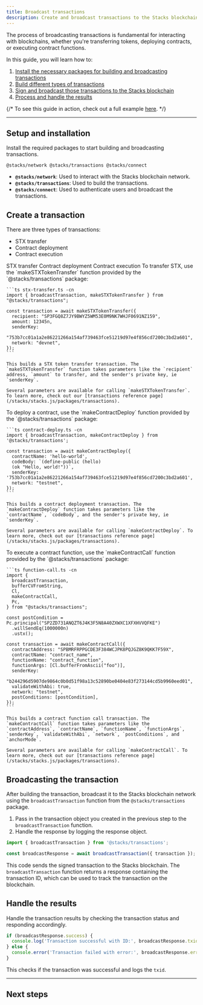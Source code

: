 ```yaml
---
title: Broadcast transactions
description: Create and broadcast transactions to the Stacks blockchain network using Stacks.js.
---
```




The process of broadcasting transactions is fundamental for interacting with blockchains, whether you're transferring tokens, deploying contracts, or executing contract functions.

In this guide, you will learn how to:

1. [Install the necessary packages for building and broadcasting transactions](#setup-and-installation)
2. [Build different types of transactions](#create-a-transaction)
3. [Sign and broadcast those transactions to the Stacks blockchain](#broadcasting-the-transaction)
4. [Process and handle the results](#handle-the-results)

{/* <Callout title="Example Repo">To see this guide in action, check out a full example [here](https://github.com/hiro-so/stacks-connect-example).</Callout> */}

---

## Setup and installation

Install the required packages to start building and broadcasting transactions.

```package-install
@stacks/network @stacks/transactions @stacks/connect
```

- **`@stacks/network`**: Used to interact with the Stacks blockchain network.
- **`@stacks/transactions`**: Used to build the transactions.
- **`@stacks/connect`**: Used to authenticate users and broadcast the transactions.

## Create a transaction

There are three types of transactions:

- STX transfer
- Contract deployment
- Contract execution

<Tabs defaultValue="transfer">
  <TabsList className='flex flex-wrap md:w-max'>
    <TabsTrigger value="transfer" className='tab group'>
      <Badge variant='outline' className='badge transition-colors hover:text-neutral-90 dark:group-hover:text-white'>STX transfer</Badge>
    </TabsTrigger>
    <TabsTrigger value="deploy" className='tab group'>
      <Badge variant='outline' className='badge transition-colors hover:text-neutral-90 dark:group-hover:text-white'>Contract deployment</Badge>
    </TabsTrigger>
    <TabsTrigger value="execute" className='tab group'>
      <Badge variant='outline' className='badge transition-colors hover:text-neutral-90 dark:group-hover:text-white'>Contract execution</Badge>
    </TabsTrigger>
  </TabsList>
  <TabsContent value="transfer">
    To transfer STX, use the `makeSTXTokenTransfer` function provided by the `@stacks/transactions` package:

    ```ts stx-transfer.ts -cn
    import { broadcastTransaction, makeSTXTokenTransfer } from "@stacks/transactions";

    const transaction = await makeSTXTokenTransfer({
      recipient: "SP3FGQ8Z7JY9BWYZ5WM53E0M9NK7WHJF0691NZ159",
      amount: 12345n,
      senderKey:
        "753b7cc01a1a2e86221266a154af739463fce51219d97e4f856cd7200c3bd2a601",
      network: "devnet",
    });
    ```

    This builds a STX token transfer transaction. The `makeSTXTokenTransfer` function takes parameters like the `recipient` address, `amount` to transfer, and the sender's private key, ie `senderKey`.

    Several parameters are available for calling `makeSTXTokenTransfer`. To learn more, check out our [transactions reference page](/stacks/stacks.js/packages/transactions).

  </TabsContent>
  <TabsContent value="deploy">
    To deploy a contract, use the `makeContractDeploy` function provided by the `@stacks/transactions` package:

    ```ts contract-deploy.ts -cn
    import { broadcastTransaction, makeContractDeploy } from '@stacks/transactions';

    const transaction = await makeContractDeploy({
      contractName: 'hello-world',
      codeBody: `(define-public (hello)
      (ok "Hello, world!"))`,
      senderKey: '753b7cc01a1a2e86221266a154af739463fce51219d97e4f856cd7200c3bd2a601',
      network: "testnet",
    });
    ```

    This builds a contract deployment transaction. The `makeContractDeploy` function takes parameters like the `contractName`, `codeBody`, and the sender's private key, ie `senderKey`.

    Several parameters are available for calling `makeContractDeploy`. To learn more, check out our [transactions reference page](/stacks/stacks.js/packages/transactions).

  </TabsContent>
  <TabsContent value="execute">
    To execute a contract function, use the `makeContractCall` function provided by the `@stacks/transactions` package:

    ```ts function-call.ts -cn
    import {
      broadcastTransaction,
      bufferCVFromString,
      Cl,
      makeContractCall,
      Pc,
    } from "@stacks/transactions";

    const postCondition = Pc.principal("SP2ZD731ANQZT6J4K3F5N8A40ZXWXC1XFXHVVQFKE")
      .willSendEq(1000000n)
      .ustx();

    const transaction = await makeContractCall({
      contractAddress: "SPBMRFRPPGCDE3F384WCJPK8PQJGZ8K9QKK7F59X",
      contractName: "contract_name",
      functionName: "contract_function",
      functionArgs: [Cl.bufferFromAscii("foo")],
      senderKey:
        "b244296d5907de9864c0b0d51f98a13c52890be0404e83f273144cd5b9960eed01",
      validateWithAbi: true,
      network: "testnet",
      postConditions: [postCondition],
    });
    ```

    This builds a contract function call transaction. The `makeContractCall` function takes parameters like the `contractAddress`, `contractName`, `functionName`, `functionArgs`, `senderKey`, `validateWithAbi`, `network`, `postConditions`, and `anchorMode`.

    Several parameters are available for calling `makeContractCall`. To learn more, check out our [transactions reference page](/stacks/stacks.js/packages/transactions).

  </TabsContent>
</Tabs>

## Broadcasting the transaction

After building the transaction, broadcast it to the Stacks blockchain network using the `broadcastTransaction` function from the `@stacks/transactions` package.

1. Pass in the transaction object you created in the previous step to the `broadcastTransaction` function.
2. Handle the response by logging the response object.

```ts -cn
import { broadcastTransaction } from '@stacks/transactions';

const broadcastResponse = await broadcastTransaction({ transaction });
```

This code sends the signed transaction to the Stacks blockchain. The `broadcastTransaction` function returns a response containing the transaction ID, which can be used to track the transaction on the blockchain.

## Handle the results

Handle the transaction results by checking the transaction status and responding accordingly.

```ts -cn
if (broadcastResponse.success) {
  console.log('Transaction successful with ID:', broadcastResponse.txid);
} else {
  console.error('Transaction failed with error:', broadcastResponse.error);
}
```

This checks if the transaction was successful and logs the `txid`.

---

## Next steps

<Cards>
  <NextCard
    href="/stacks/stacks.js/guides/post-conditions"
    title="Deep dive into post-conditions"
    description="Learn how to use post-conditions to secure your smart contracts."
  />
  <NextCard
    href="/stacks/stacks.js/packages/transactions"
    title="API References"
    description="Dive into the API references for Stacks.js."
  />
</Cards>